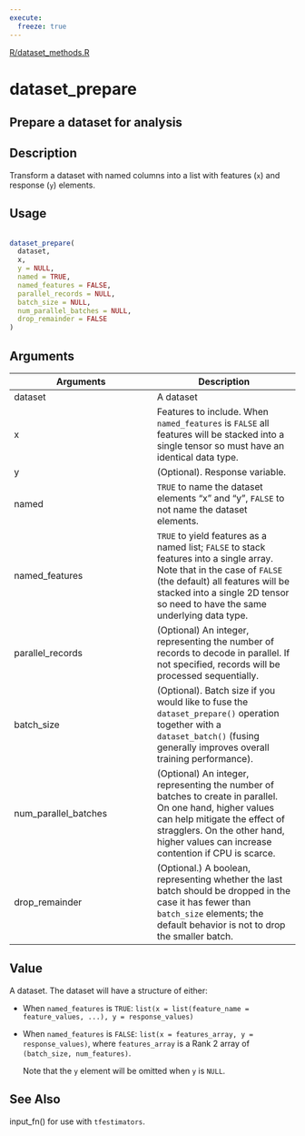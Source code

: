 ```yaml
---
execute:
  freeze: true
---
```


[R/dataset_methods.R](https://github.com/rstudio/tfdatasets//blob/main/R/dataset_methods.R#L817) 

# dataset_prepare

## Prepare a dataset for analysis

## Description
 Transform a dataset with named columns into a list with features (`x`) and response (`y`) elements. 


## Usage
```r
 
dataset_prepare( 
  dataset, 
  x, 
  y = NULL, 
  named = TRUE, 
  named_features = FALSE, 
  parallel_records = NULL, 
  batch_size = NULL, 
  num_parallel_batches = NULL, 
  drop_remainder = FALSE 
) 
```

## Arguments
|Arguments|Description|
|---|---|
| dataset | A dataset |
| x | Features to include. When `named_features` is `FALSE` all features will be stacked into a single tensor so must have an identical data type. |
| y | (Optional). Response variable. |
| named | `TRUE` to name the dataset elements "x" and "y", `FALSE` to not name the dataset elements. |
| named_features | `TRUE` to yield features as a named list; `FALSE` to stack features into a single array. Note that in the case of `FALSE` (the default) all features will be stacked into a single 2D tensor so need to have the same underlying data type. |
| parallel_records | (Optional) An integer, representing the number of records to decode in parallel. If not specified, records will be processed sequentially. |
| batch_size | (Optional). Batch size if you would like to fuse the `dataset_prepare()` operation together with a `dataset_batch()` (fusing generally improves overall training performance). |
| num_parallel_batches | (Optional) An integer, representing the number of batches to create in parallel. On one hand, higher values can help mitigate the effect of stragglers. On the other hand, higher values can increase contention if CPU is scarce. |
| drop_remainder | (Optional.) A boolean, representing whether the last batch should be dropped in the case it has fewer than `batch_size` elements; the default behavior is not to drop the smaller batch. |



## Value

 A dataset. The dataset will have a structure of either:  

- When `named_features` is `TRUE`: `list(x = list(feature_name = feature_values, ...), y = response_values)` 

- When `named_features` is `FALSE`: `list(x = features_array, y = response_values)`, where `features_array` is a Rank 2 array of `(batch_size, num_features)`. 

  Note that the `y` element will be omitted when `y` is `NULL`. 



## See Also
 input_fn() for use with `tfestimators`. 


